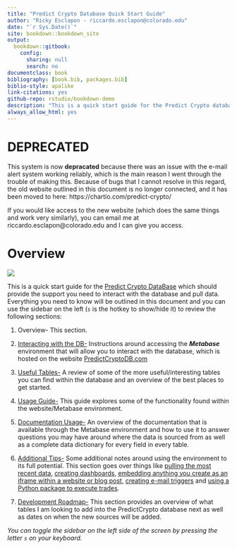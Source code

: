 ```yaml
--- 
title: "Predict Crypto Database Quick Start Guide"
author: "Ricky Esclapon - riccardo.esclapon@colorado.edu"
date: "`r Sys.Date()`"
site: bookdown::bookdown_site
output: 
  bookdown::gitbook:
    config:
      sharing: null
      search: no
documentclass: book
bibliography: [book.bib, packages.bib]
biblio-style: apalike
link-citations: yes
github-repo: rstudio/bookdown-demo
description: "This is a quick start guide for the Predict Crypto database which should provide the support you need to interact with the database and pull data as you would like."
always_allow_html: yes
---
```


# DEPRECATED

This system is now **depracated** because there was an issue with the e-mail alert system working reliably, which is the main reason I went through the trouble of making this. Because of bugs that I cannot resolve in this regard, the old website outlined in this document is no longer connected, and it has been moved to here: https://chartio.com/predict-crypto/

If you would like access to the new website (which does the same things and work very similarly), you can email me at riccardo.esclapon@colorado.edu and I can give you access.


# Overview

[![](images/PredictCryptoLogo.png)](https://predictcryptodb.com)

This is a quick start guide for the [Predict Crypto DataBase](https://predictcryptodb.com) which should provide the support you need to interact with the database and pull data. Everything you need to know will be outlined in this document and you can use the sidebar on the left (`s` is the hotkey to show/hide it) to review the following sections:

1. Overview- This section.

2. [Interacting with the DB-](#interacting-with-the-db) Instructions around accessing the ***Metabase*** environment that will allow you to interact with the database, which is hosted on the website [PredictCryptoDB.com](https://predictcryptodb.com)

3. [Useful Tables-](#useful-tables) A review of some of the more useful/interesting tables you can find within the database and an overview of the best places to get started.

4. [Usage Guide-](#usage-guide) This guide explores some of the functionality found within the website/Metabase environment.

5. [Documentation Usage-](#documentation-usage) An overview of the documentation that is available through the Metabase environment and how to use it to answer questions you may have around where the data is sourced from as well as a complete data dictionary for every field in every table.

6. [Additional Tips-](#additional-tips) Some additional notes around using the environment to its full potential. This section goes over things like [pulling the most recent data](#pulling-most-recent-data), [creating dashboards](#creating-dashboards), [embedding anything you create as an iframe within a website or blog post](#embedding-anything-created-on-metabase), [creating e-mail triggers](#creating-e-mail-triggers) and [using a Python package to execute trades](#using-the-shrimpy-python-library).

7. [Development Roadmap-](#development-roadmap) This section provides an overview of what tables I am looking to add into the PredictCrypto database next as well as dates on when the new sources will be added. 

*You can toggle the sidebar on the left side of the screen by pressing the letter `s` on your keyboard.*

